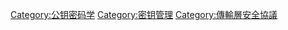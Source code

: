 [[Category:公钥密码学|Category:公钥密码学]]
[[Category:密钥管理|Category:密钥管理]]
[[Category:傳輸層安全協議|Category:傳輸層安全協議]]